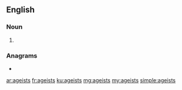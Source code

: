 ==English==

===Noun===
{{head|en|noun plural form}}

# {{plural of|ageist|lang=en}}

===Anagrams===
* {{l|en|sagiest}}

[[ar:ageists]]
[[fr:ageists]]
[[ku:ageists]]
[[mg:ageists]]
[[my:ageists]]
[[simple:ageists]]